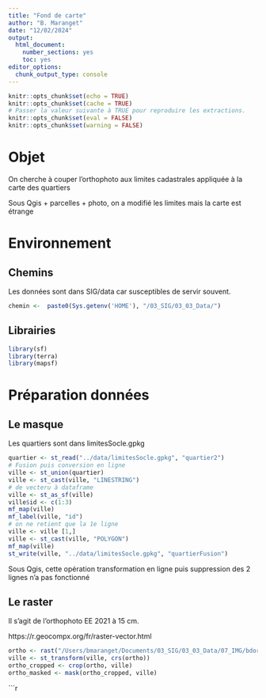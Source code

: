 ```yaml
---
title: "Fond de carte"
author: "B. Maranget"
date: "12/02/2024"
output: 
  html_document: 
    number_sections: yes
    toc: yes
editor_options: 
  chunk_output_type: console
---
```



```r
knitr::opts_chunk$set(echo = TRUE)
knitr::opts_chunk$set(cache = TRUE)
# Passer la valeur suivante à TRUE pour reproduire les extractions.
knitr::opts_chunk$set(eval = FALSE)
knitr::opts_chunk$set(warning = FALSE)
```


# Objet

On cherche à couper l'orthophoto aux limites cadastrales appliquée à la carte des quartiers


Sous Qgis + parcelles + photo, on a modifié les limites mais la carte est étrange

# Environnement

## Chemins

Les données sont dans SIG/data car susceptibles de servir souvent.


```r
chemin <-  paste0(Sys.getenv('HOME'), "/03_SIG/03_03_Data/")
```

## Librairies

```r
library(sf)
library(terra)
library(mapsf)
```







# Préparation données

## Le masque

Les quartiers sont dans limitesSocle.gpkg


```r
quartier <- st_read("../data/limitesSocle.gpkg", "quartier2")
# Fusion puis conversion en ligne
ville <- st_union(quartier)
ville <- st_cast(ville, "LINESTRING")
# de vecteru à dataframe
ville <- st_as_sf(ville)
ville$id <- c(1:3)
mf_map(ville)
mf_label(ville, "id")
# on ne retient que la 1e ligne
ville <- ville [1,]
ville <- st_cast(ville, "POLYGON")
mf_map(ville)
st_write(ville, "../data/limitesSocle.gpkg", "quartierFusion")
```


Sous Qgis, cette opération transformation en ligne puis suppression des 2 lignes n'a pas fonctionné


## Le raster

Il s'agit de l'orthophoto EE 2021 à 15 cm.

https://r.geocompx.org/fr/raster-vector.html

```r
ortho <- rast("/Users/bmaranget/Documents/03_SIG/03_03_Data/07_IMG/bdortho15cm2021.tif" )
ville <- st_transform(ville, crs(ortho))
ortho_cropped <- crop(ortho, ville)
ortho_masked <- mask(ortho_cropped, ville)
```


```r
